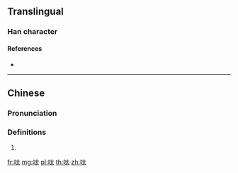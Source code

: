 ==Translingual==

===Han character===
{{Han char|rn=30|rad=口|as=04|sn=7|four=64030|canj=RKI,XRKI|ids=⿰口太}}

====References====
* {{Han ref|kx=0181.191|hdz=10587.030|uh=5454|ud=21588|bh=CA79|bd=51833}}

----

==Chinese==
{{zh-forms}}

===Pronunciation===
{{zh-pron
|m=dāi,tāi
|c=toi2,taai1
|h=
|md=
|mn=thái
|w=
|cat=n
}}

===Definitions===
{{zh-hanzi}}

# {{rfdef|lang=zh}}

[[fr:呔]]
[[mg:呔]]
[[pl:呔]]
[[th:呔]]
[[zh:呔]]